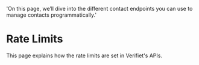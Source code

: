   'On this page, we’ll dive into the different contact endpoints you can use to manage contacts programmatically.'

# Rate Limits

This page explains how the rate limits are set in Verifiet's APIs.
